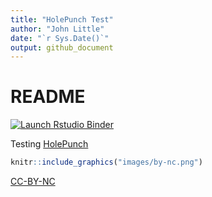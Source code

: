 ```yaml
---
title: "HolePunch Test"
author: "John Little"
date: "`r Sys.Date()`"
output: github_document
---
```

<!-- Edit the README.Rmd.  Readme.md is auto genererated --> 

README
======

<!-- badges: start -->
[![Launch Rstudio Binder](http://mybinder.org/badge.svg)](https://mybinder.org/v2/gh/libjohn/intro2r-holepunch/master?urlpath=rstudio)
<!-- badges: end -->


Testing [HolePunch](https://karthik.github.io/holepunch/)

```r
knitr::include_graphics("images/by-nc.png")
```


[CC-BY-NC](https://creativecommons.org/licenses/by-nc/4.0/)
